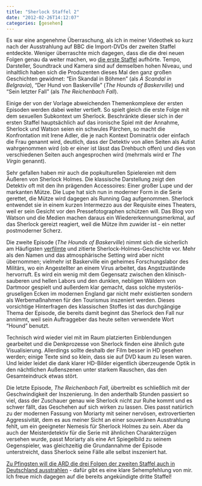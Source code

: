```yaml
---
title: "Sherlock Staffel 2"
date: "2012-02-26T14:12:07"
categories: [gesehen]
---
```


Es war eine angenehme Überraschung, als ich in meiner Videothek so kurz nach der Ausstrahlung auf BBC die Import-DVDs der zweiten Staffel entdeckte. Weniger überraschte mich dagegen, dass die die drei neuen Folgen genau da weiter machen, wo [die erste Staffel](/blog/2011/08/08/sherlock/) aufhörte. Tempo, Darsteller, Soundtrack und Kamera sind auf demselben hohen Niveau, und inhaltlich haben sich die Produzenten dieses Mal den ganz großen Geschichten gewidmet: "Ein Skandal in Böhmen" (als *A Scandal in Belgravia*), "Der Hund von Baskerville" (*The Hounds of Baskerville*) und "Sein letzter Fall" (als *The Reichenbach Fall*).

Einige der von der Vorlage abweichenden Themenkomplexe der ersten Episoden werden dabei weiter vertieft. So spielt gleich die erste Folge mit dem sexuellen Subkontext um Sherlock. Beschränkte dieser sich in der ersten Staffel hauptsächlich auf das ironische Spiel mit der Annahme, Sherlock und Watson seien ein schwules Pärchen, so macht die Konfrontation mit Irene Adler, die je nach Kontext Dominatrix oder einfach die Frau genannt wird, deutlich, dass der Detektiv von allen Seiten als Autist wahrgenommen wird (ob er einer ist lässt das Drehbuch offen) und dies von verschiedenen Seiten auch angesprochen wird (mehrmals wird er *The Virgin* genannt).

Sehr gefallen haben mir auch die popkulturellen Spielereien mit dem Äußeren von Sherlock Holmes. Die klassische Darstellung zeigt den Detektiv oft mit den ihn prägenden Accessoires: Einer großer Lupe und der markanten Mütze. Die Lupe hat sich nun in moderner Form in die Serie gerettet, die Mütze wird dagegen als Running Gag aufgenommen. Sherlock entwendet sie in einem kurzen Intermezzo aus der Requisite eines Theaters, weil er sein Gesicht vor den Pressefotographen schützen will. Das Blog von Watson und die Medien machen daraus ein Wiedererkennungsmerkmal, auf das Sherlock gereizt reagiert, weil die Mütze ihm zuwider ist - ein netter postmoderner Scherz.

Die zweite Episode (*The Hounds of Baskerville*) nimmt sich die sicherlich am Häufigsten [verfilmte](http://de.wikipedia.org/wiki/Der_Hund_der_Baskervilles#Filme) und zitierte Sherlock-Holmes-Geschichte vor. Mehr als den Namen und das atmosphärische Setting wird aber nicht übernommen; vielmehr ist Baskerville ein geheimes Forschungslabor des Militärs, wo ein Angestellter an einem Virus arbeitet, das Angstzustände hervorruft. Es wird ein wenig mit dem Gegensatz zwischen den klinisch-sauberen und hellen Labors und den dunklen, nebligen Wäldern von Dartmoor gespielt und außerdem klar gemacht, dass solche mysteriös-gruseligen Ecken im modernen England gar nicht mehr existierten sondern als Werbemaßnahmen für den Tourismus inszeniert werden. Dieses vorsichtige Hinterfragen des klassischen Stoffes ist das durchgängige Thema der Episode, die bereits damit beginnt das Sherlock den Fall nur annimmt, weil sein Auftraggeber das heute selten verwendete Wort "Hound" benutzt.

Technisch wird wieder viel mit im Raum platzierten Einblendungen gearbeitet und die Denkprozesse von Sherlock finden eine ähnlich gute Visualisierung. Allerdings sollte deshalb der Film besser in HD gesehen werden; einige Texte sind so klein, dass sie auf DVD kaum zu lesen waren. Und leider leidet die dank klarer HD-Bilder eigentlich überzeugende Optik in den nächtlichen Außenszenen unter starkem Rauschen, das den Gesamteindruck etwas stört.

Die letzte Episode, *The Reichenbach Fall*, übertreibt es schließlich mit der Geschwindigkeit der Inszenierung. In den anderthalb Stunden passiert so viel, dass der Zuschauer genau wie Sherlock nicht zur Ruhe kommt und es schwer fällt, das Geschehen auf sich wirken zu lassen. Dies passt natürlich zu der modernen Fassung von Moriarty mit seiner nervösen, extrovertierten Aggressivität, dem es aus meiner Sicht an einer souveränen Ausstrahlung fehlt, um ein geeigneter Nemesis für Sherlock Holmes zu sein. Aber da auch der Meisterdetektiv für die Serie mit ähnlichen Charakterzügen versehen wurde, passt Moriarty als eine Art Spiegelbild zu seinem Gegenspieler, was gleichzeitig die Grundannahme der Episode unterstreicht, dass Sherlock seine Fälle alle selbst inszeniert hat.

[Zu Pfingsten will die ARD die drei Folgen der zweiten Staffel auch in Deutschland ausstrahlen](http://www.moviepilot.de/news/ard-zeigt-zweite-sherlock-staffel-ueber-pfingsten-114242) - dafür gibt es eine klare Sehempfehlung von mir. Ich freue mich dagegen auf die bereits angekündigte dritte Staffel!
